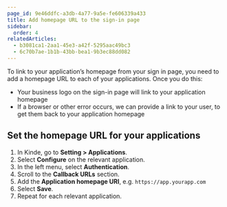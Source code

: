 ```yaml
---
page_id: 9e46ddfc-a3db-4a77-9a5e-fe606339a433
title: Add homepage URL to the sign-in page
sidebar:
  order: 4
relatedArticles:
  - b3081ca1-2aa1-45e3-a42f-5295aac49bc3
  - 6c70b7ae-1b1b-43bb-bea1-9b3ec88dd082
---
```


To link to your application’s homepage from your sign in page, you need to add a homepage URL to each of your applications. Once you do this:

- Your business logo on the sign-in page will link to your application homepage
- If a browser or other error occurs, we can provide a link to your user, to get them back to your application homepage

## Set the homepage URL for your applications

1. In Kinde, go to **Setting > Applications**.
2. Select **Configure** on the relevant application.
3. In the left menu, select **Authentication**.
4. Scroll to the **Callback URLs** section.
5. Add the **Application homepage URI**, e.g. `https://app.yourapp.com`
6. Select **Save**.
7. Repeat for each relevant application.
